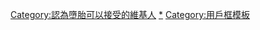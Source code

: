 {{Userbox
|border-c=#30c030
|border-s=1
|id-c=
|id-fc=
|id-s=14
|id=选择权利
|info-c=
|info-fc=black
|info-s=9
|info=这个用户认为'''[[墮胎]]'''是女性的正当权益。
}}
<includeonly>[[Category:認為墮胎可以接受的維基人]]</includeonly>
<noinclude>[[Category:認為墮胎可以接受的維基人|*]]
[[Category:用戶框模板]]</noinclude>